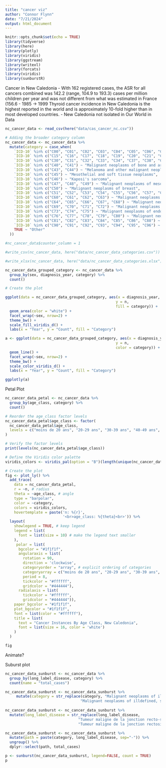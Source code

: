 ```yaml
---
title: "cancer viz"
author: "Connor Flynn"
date: "7/21/2024"
output: html_document
---
```



```r
knitr::opts_chunk$set(echo = TRUE)
library(tidyverse)
library(here)
library(plotly)
library(viridis)
library(ggstream)
library(writexl)
library(forcats)
library(viridis)
library(sunburstR)
```

Cancer in New Caledonia
- With 162 registered cases, the ASR for all cancers combined was 142.2 (range, 104.9 to 193.3) cases per million children per year and was not different from what was estimated in France (156.6
- 1985 -> 1999 Thyroid cancer incidence in New Caledonia is the highest reported in the world and is approximately 10-fold higher than in most developed countries.
- New Caledonia not isolated in Our World in Data



```r
nc_cancer_data <- read_csv(here("data/cas_cancer_nc.csv"))
```

```r
# Adding the broader category column
nc_cancer_data <- nc_cancer_data %>%
  mutate(category = case_when(
    `ICD-10` %in% c("C00", "C01", "C02", "C03", "C04", "C05", "C06", "C07", "C08", "C09", "C10", "C11", "C12", "C13", "C14") ~ "Malignant neoplasms of lip, oral cavity and pharynx",
    `ICD-10` %in% c("C15", "C16", "C17", "C18", "C19", "C20", "C21", "C22", "C23", "C24", "C25", "C26") ~ "Malignant neoplasms of digestive organs",
    `ICD-10` %in% c("C30", "C31", "C32", "C33", "C34", "C37", "C38", "C39") ~ "Malignant neoplasms of respiratory and intrathoracic organs",
    `ICD-10` %in% c("C40", "C41") ~ "Malignant neoplasms of bone and articular cartilage",
    `ICD-10` %in% c("C43", "C44") ~ "Melanoma and other malignant neoplasms of skin",
    `ICD-10` %in% c("C45") ~ "Mesothelial and soft tissue neoplasms",
    `ICD-10` %in% c("C46") ~ "Kaposi's sarcoma",
    `ICD-10` %in% c("C47", "C48", "C49") ~ "Malignant neoplasms of mesothelial and soft tissue",
    `ICD-10` %in% c("C50") ~ "Malignant neoplasms of breast",
    `ICD-10` %in% c("C51", "C52", "C53", "C54", "C55", "C56", "C57", "C58") ~ "Malignant neoplasms of female genital organs",
    `ICD-10` %in% c("C60", "C61", "C62", "C63") ~ "Malignant neoplasms of male genital organs",
    `ICD-10` %in% c("C64", "C65", "C66", "C67", "C68") ~ "Malignant neoplasms of urinary tract",
    `ICD-10` %in% c("C69", "C70", "C71", "C72") ~ "Malignant neoplasms of eye, brain, and other parts of the central nervous system",
    `ICD-10` %in% c("C73", "C74", "C75") ~ "Malignant neoplasms of endocrine glands",
    `ICD-10` %in% c("C76", "C77", "C78", "C79", "C80") ~ "Malignant neoplasms of ill-defined, secondary and unspecified sites",
    `ICD-10` %in% c("C81", "C82", "C83", "C84", "C85", "C86", "C88") ~ "Malignant neoplasms of lymphoid, hematopoietic and related tissue",
    `ICD-10` %in% c("C90", "C91", "C92", "C93", "C94", "C95", "C96") ~ "Malignant neoplasms of lymphoid, hematopoietic and related tissue",
    TRUE ~ "Other"
  ))
```

```r
#nc_cancer_data$counter_column = 1
```

```r
#write_csv(nc_cancer_data, here("data/nc_cancer_data_categories.csv"))
```

```r
#write_xlsx(nc_cancer_data, here("data/nc_cancer_data_categories.xlsx"))
```


```r
nc_cancer_data_grouped_category <- nc_cancer_data %>% 
  group_by(sex, diagnosis_year, category) %>% 
  count()
```


```r
# Create the plot

ggplot(data = nc_cancer_data_grouped_category, aes(x = diagnosis_year, 
                                                  y = n,
                                                  fill = category)) +
  geom_area(color = "white") +
  facet_wrap(~sex, nrow=2) +
  theme_bw() +
  scale_fill_viridis_d() +
  labs(x = "Year", y = "Count", fill = "Category")
```




```r
a <- ggplot(data = nc_cancer_data_grouped_category, aes(x = diagnosis_year, 
                                                  y = n,
                                                  color = category)) +
  geom_line() +
  facet_wrap(~sex, nrow=2) +
  theme_bw() +
  scale_color_viridis_d() +
  labs(x = "Year", y = "Count", fill = "Category")

ggplotly(a)
```


Petal Plot

```r
nc_cancer_data_petal <- nc_cancer_data %>% 
  group_by(age_class, category) %>% 
  count()
```

```r
# Reorder the age_class factor levels
nc_cancer_data_petal$age_class <- factor(
  nc_cancer_data_petal$age_class,
  levels = c("moins de 20 ans", "20-29 ans", "30-39 ans", "40-49 ans", "50-59 ans", "60-69 ans", "70-79 ans", "80 ans et +")
)

# Verify the factor levels
print(levels(nc_cancer_data_petal$age_class))
```



```r
# Define the Viridis color palette
viridis_colors <- viridis_pal(option = "B")(length(unique(nc_cancer_data_petal$category)))

# Create the plot
fig <- plot_ly() %>%
  add_trace(
    data = nc_cancer_data_petal,
    r = ~n, # radius 
    theta = ~age_class, # angle
    type = "barpolar", 
    color = ~category,
    colors = viridis_colors,
    hovertemplate = paste('n: %{r}',
                          '<br>age_class: %{theta}<br>')) %>%  
  layout(
    showlegend = TRUE, # keep legend
    legend = list(
      font = list(size = 10) # make the legend text smaller
    ),
     polar = list(
      bgcolor = "#1f1f1f",
      angularaxis = list(
        rotation = 90,
        direction = 'clockwise',
        categoryorder = "array", # explicit ordering of categories
        categoryarray = c("moins de 20 ans", "20-29 ans", "30-39 ans", "40-49 ans", "50-59 ans", "60-69 ans", "70-79 ans", "80 ans et +"),
        period = 8,
        tickcolor = "#ffffff",
        gridcolor = "#444444"),
      radialaxis = list(
        tickcolor = "#ffffff",
        gridcolor = "#444444")),
    paper_bgcolor = "#1f1f1f",
    plot_bgcolor = "#1f1f1f",
    font = list(color = "#ffffff"),
    title = list(
      text = "Cancer Instances By Age Class, New Caledonia",
      font = list(size = 16, color = 'white')
    )
  )

fig

```

Animate?


Suburst plot



```r
nc_cancer_data_sunburst <- nc_cancer_data %>% 
  group_by(long_label_disease, category) %>% 
  count(name = "total_cases")
```

```r
nc_cancer_data_sunburst <- nc_cancer_data_sunburst %>%
     mutate(category = str_replace(category, "Malignant neoplasms of ill-defined, secondary and unspecified sites", 
                                  "Malignant neoplasms of illdefined, secondary and unspecified sites"))
            
nc_cancer_data_sunburst <- nc_cancer_data_sunburst %>%
  mutate(long_label_disease = str_replace(long_label_disease, 
                                 "Tumeur maligne de la jonction recto-sigmoïdienne", 
                                 "Tumeur maligne de la jonction rectosigmoïdienne"))

```


```r
nc_cancer_data_sunburst <- nc_cancer_data_sunburst %>% 
  mutate(path = paste(category, long_label_disease, sep="-")) %>% 
  ungroup() %>%
  dplyr::select(path, total_cases)
```


```r
p <- sunburst(nc_cancer_data_sunburst, legend=FALSE, count = TRUE)
p
```



